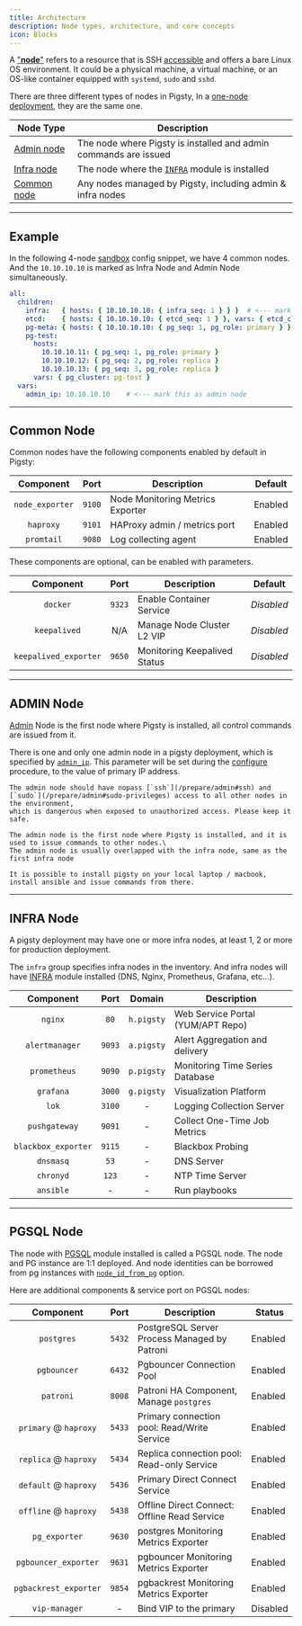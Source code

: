 ```yaml
---
title: Architecture
description: Node types, architecture, and core concepts
icon: Blocks
---
```


A ["**node**"](/prepare/hardware#node) refers to a resource that is SSH [accessible](#accessibility) and offers a bare Linux OS environment.
It could be a physical machine, a virtual machine, or an OS-like container equipped with `systemd`, `sudo` and `sshd`.

There are three different types of nodes in Pigsty, In a [one-node deployment](/install/start), they are the same one.

| Node Type                   | Description                                                      |
|-----------------------------|------------------------------------------------------------------|
| [Admin node](#admin-node)   | The node where Pigsty is installed and admin commands are issued |
| [Infra node](#infra-node)   | The node where the [`INFRA`](/infra/) module is installed   |
| [Common node](#common-node) | Any nodes managed by Pigsty, including admin & infra nodes       |

------

## Example

In the following 4-node [sandbox](/prepare/sandbox) config snippet, we have 4 common nodes.\
And the `10.10.10.10` is marked as Infra Node and Admin Node simultaneously.

```yaml
all:
  children:
    infra:   { hosts: { 10.10.10.10: { infra_seq: 1 } } }  # <--- mark this as infra node
    etcd:    { hosts: { 10.10.10.10: { etcd_seq: 1 } }, vars: { etcd_cluster: etcd } }
    pg-meta: { hosts: { 10.10.10.10: { pg_seq: 1, pg_role: primary } }, vars: { pg_cluster: pg-meta } }
    pg-test:
      hosts:
        10.10.10.11: { pg_seq: 1, pg_role: primary }
        10.10.10.12: { pg_seq: 2, pg_role: replica }
        10.10.10.13: { pg_seq: 3, pg_role: replica }
      vars: { pg_cluster: pg-test }
  vars:
    admin_ip: 10.10.10.10    # <--- mark this as admin node
```

------

## Common Node

Common nodes have the following components enabled by default in Pigsty:

|    Component    |  Port  | Description                      | Default |
|:---------------:|:------:|----------------------------------|---------|
| `node_exporter` | `9100` | Node Monitoring Metrics Exporter | Enabled |
|    `haproxy`    | `9101` | HAProxy admin / metrics port     | Enabled |
|   `promtail`    | `9080` | Log collecting agent             | Enabled |

These components are optional, can be enabled with parameters.

|       Component       |  Port  | Description                  | Default    |
|:---------------------:|:------:|------------------------------|------------|
|       `docker`        | `9323` | Enable Container Service     | *Disabled* |
|     `keepalived`      |  N/A   | Manage Node Cluster L2 VIP   | *Disabled* |
| `keepalived_exporter` | `9650` | Monitoring Keepalived Status | *Disabled* |



------

## ADMIN Node

[Admin](/prepare/admin) Node is the first node where Pigsty is installed, all control commands are issued from it.

There is one and only one admin node in a pigsty deployment, which is specified by [`admin_ip`](/infra/param/#admin_ip).
This parameter will be set during the [configure](/config/configure) procedure, to the value of primary IP address.

<Callout title="Secure admin node access" type="warn">

    The admin node should have nopass [`ssh`](/prepare/admin#ssh) and [`sudo`](/prepare/admin#sudo-privileges) access to all other nodes in the environment,
    which is dangerous when exposed to unauthorized access. Please keep it safe.

</Callout>

<Callout title="Admin node is the first node where Pigsty is installed" type="info">

    The admin node is the first node where Pigsty is installed, and it is used to issue commands to other nodes.\
    The admin node is usually overlapped with the infra node, same as the first infra node

</Callout>

<Callout title="It is possible to use your local laptop as admin node" type="info">

    It is possible to install pigsty on your local laptop / macbook, install ansible and issue commands from there.

</Callout>

------

## INFRA Node

A pigsty deployment may have one or more infra nodes, at least 1, 2 or more for production deployment.

The `infra` group specifies infra nodes in the inventory.
And infra nodes will have [INFRA](/infra/) module installed (DNS, Nginx, Prometheus, Grafana, etc…).

|      Component      |  Port  |   Domain   | Description                       |
|:-------------------:|:------:|:----------:|-----------------------------------|
|       `nginx`       |  `80`  | `h.pigsty` | Web Service Portal (YUM/APT Repo) |
|   `alertmanager`    | `9093` | `a.pigsty` | Alert Aggregation and delivery    |
|    `prometheus`     | `9090` | `p.pigsty` | Monitoring Time Series Database   |
|      `grafana`      | `3000` | `g.pigsty` | Visualization Platform            |
|        `lok`        | `3100` |     -      | Logging Collection Server         |
|    `pushgateway`    | `9091` |     -      | Collect One-Time Job Metrics      |
| `blackbox_exporter` | `9115` |     -      | Blackbox Probing                  |
|      `dnsmasq`      |  `53`  |     -      | DNS Server                        |
|      `chronyd`      | `123`  |     -      | NTP Time Server                   |
|      `ansible`      |   -    |     -      | Run playbooks                     |



------

## PGSQL Node

The node with [PGSQL](/pgsql/) module installed is called a PGSQL node. The node and PG instance are 1:1 deployed.
And node identities can be borrowed from pg instances with [`node_id_from_pg`](/node/param#node_id_from_pg) option.

Here are additional components & service port on PGSQL nodes:

|       Component       |  Port  | Description                                  | Status   |
|:---------------------:|:------:|----------------------------------------------|----------|
|      `postgres`       | `5432` | PostgreSQL Server Process Managed by Patroni | Enabled  |
|      `pgbouncer`      | `6432` | Pgbouncer Connection Pool                    | Enabled  |
|       `patroni`       | `8008` | Patroni HA Component, Manage `postgres`      | Enabled  |
| `primary` @ `haproxy` | `5433` | Primary connection pool: Read/Write Service  | Enabled  |
| `replica` @ `haproxy` | `5434` | Replica connection pool: Read-only Service   | Enabled  |
| `default` @ `haproxy` | `5436` | Primary Direct Connect Service               | Enabled  |
| `offline` @ `haproxy` | `5438` | Offline Direct Connect: Offline Read Service | Enabled  |
|     `pg_exporter`     | `9630` | postgres Monitoring Metrics Exporter         | Enabled  |
| `pgbouncer_exporter`  | `9631` | pgbouncer Monitoring Metrics Exporter        | Enabled  |
| `pgbackrest_exporter` | `9854` | pgbackrest Monitoring Metrics Exporter       | Enabled  |
|     `vip-manager`     |   -    | Bind VIP to the primary                      | Disabled |

